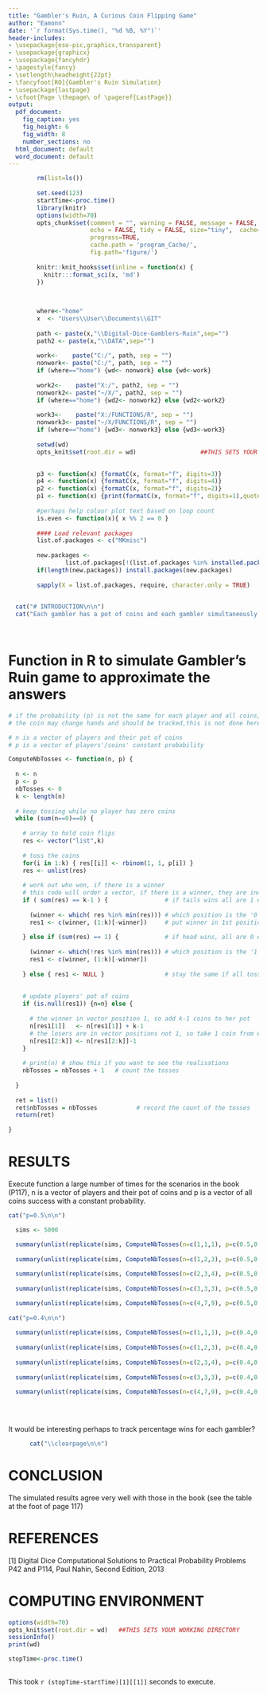 ```yaml
---
title: "Gambler's Ruin, A Curious Coin Flipping Game"
author: "Eamonn"
date: '`r format(Sys.time(), "%d %B, %Y")`'
header-includes:
- \usepackage{eso-pic,graphicx,transparent}
- \usepackage{graphicx}
- \usepackage{fancyhdr}
- \pagestyle{fancy}
- \setlength\headheight{22pt}
- \fancyfoot[RO]{Gambler's Ruin Simulation}
- \usepackage{lastpage}
- \cfoot{Page \thepage\ of \pageref{LastPage}}
output:
  pdf_document:
    fig_caption: yes
    fig_height: 6
    fig_width: 8
    number_sections: no
  html_document: default
  word_document: default
---
```

 
 
\AddToShipoutPictureFG{
  \AtPageCenter{% or \AtTextCenter
    \makebox[0pt]{\rotatebox[origin=c]{45}{%
      \scalebox{5}{\texttransparent{0.3}{  }}%
    }}
  }
}
 
 
 
```r
 
        rm(list=ls())
 
        set.seed(123)
        startTime<-proc.time()
        library(knitr)
        options(width=70)
        opts_chunk$set(comment = "", warning = FALSE, message = FALSE,
                       echo = FALSE, tidy = FALSE, size="tiny",  cache=FALSE,
                       progress=TRUE,
                       cache.path = 'program_Cache/',
                       fig.path='figure/')
         
        knitr::knit_hooks$set(inline = function(x) {
          knitr:::format_sci(x, 'md')
        })
         
        
```
 
<!-- \begin{figure}[t!] -->
<!--   \centering -->
<!--     \includegraphics[keepaspectratio, width=0.2\textwidth]{LOGO.png} -->
<!--   \label{fig:RSUencountered} -->
<!-- \end{figure} -->
 
 
 
 
```r

        where<-"home"
        x  <- "Users\\User\\Documents\\GIT"
        
        path <- paste(x,"\\Digital-Dice-Gamblers-Ruin",sep="")
        path2 <- paste(x,"\\DATA",sep="")
        
        work<-    paste("C:/", path, sep = "")
        nonwork<- paste("C:/", path, sep = "")
        if (where=="home") {wd<- nonwork} else {wd<-work}
        
        work2<-    paste("X:/", path2, sep = "")
        nonwork2<- paste("~/X/", path2, sep = "")
        if (where=="home") {wd2<- nonwork2} else {wd2<-work2}
        
        work3<-    paste("X:/FUNCTIONS/R", sep = "")
        nonwork3<- paste("~/X/FUNCTIONS/R", sep = "")
        if (where=="home") {wd3<- nonwork3} else {wd3<-work3}
        
        setwd(wd)
        opts_knit$set(root.dir = wd)                  ##THIS SETS YOUR WORKING DIRECTORY
        
```
```r
 
        p3 <- function(x) {formatC(x, format="f", digits=3)}
        p4 <- function(x) {formatC(x, format="f", digits=4)}
        p2 <- function(x) {formatC(x, format="f", digits=2)}
        p1 <- function(x) {print(formatC(x, format="f", digits=1),quote=FALSE)}
        
        #perhaps help colour plot text based on loop count
        is.even <- function(x){ x %% 2 == 0 }
 
        #### Load relevant packages
        list.of.packages <- c("MKmisc")
 
        new.packages <- 
                list.of.packages[!(list.of.packages %in% installed.packages()[,"Package"])]
        if(length(new.packages)) install.packages(new.packages)
        
        sapply(X = list.of.packages, require, character.only = TRUE)
        
```

```r

  cat("# INTRODUCTION\n\n")
  cat("Each gambler has a pot of coins and each gambler simultaneously flips a single coin. If n-1 coins show the same side and 1 coin differs, the owner of the differing coin wins. The winner collects a coin from all the losers. In all other situations nobody wins or loses and no exchange of coins occurs. This process continues until one of the gamblers has no coins. What is the average number of games required until one gambler is ruined? In the simulation the probability p of the coin can be varied, however all gamblers' coins have probability p. We can also vary the number of gamblers and the number of coins each gambler starts the game with.\n\n")

        
```
 
\clearpage

# Function in R to simulate Gambler's Ruin game to approximate the answers
 
```r
 
# if the probability (p) is not the same for each player and all coins,
# the coin may change hands and should be tracked,this is not done here

# n is a vector of players and their pot of coins
# p is a vector of players'/coins' constant probability

ComputeNbTosses <- function(n, p) {
  
  n <- n
  p <- p
  nbTosses <- 0 
  k <- length(n)
  
  # keep tossing while no player has zero coins
  while (sum(n==0)==0) {
    
    # array to hold coin flips
    res <- vector("list",k)
 
    # toss the coins
    for(i in 1:k) { res[[i]] <- rbinom(1, 1, p[i]) }
    res <- unlist(res)
    
    # work out who won, if there is a winner
    # this code will order a vector, if there is a winner, they are index #1
    if ( sum(res) == k-1 ) {                # if tails wins all are 1 except for a tail '0'
      
      (winner <- which( res %in% min(res))) # which position is the '0'
      res1 <- c(winner, (1:k)[-winner])     # put winner in 1st position and all others after winner
      
    } else if (sum(res) == 1) {             # if head wins, all are 0 except for a single head
      
      (winner <- which(!res %in% min(res))) # which position is the '1'
      res1 <- c(winner, (1:k)[-winner]) 
      
    } else { res1 <- NULL }                 # stay the same if all tosses agree
    
    
    # update players' pot of coins
    if (is.null(res1)) {n=n} else {
      
      # the winner in vector position 1, so add k-1 coins to her pot
      n[res1[1]]   <- n[res1[1]] + k-1
      # the losers are in vector positions not 1, so take 1 coin from each
      n[res1[2:k]] <- n[res1[2:k]]-1
    }
    
    # print(n) # show this if you want to see the realisations
    nbTosses = nbTosses + 1   # count the tosses
    
  }
  
  ret = list()
  ret$nbTosses = nbTosses           # record the count of the tosses
  return(ret)
  
} 

```
 
\clearpage

# RESULTS

Execute function a large number of times for the scenarios in the book (P117), n is a vector of players and their pot of coins and p is a vector of all coins success with a constant probability.

 
```r
 

cat("p=0.5\n\n")

  sims <- 5000

  summary(unlist(replicate(sims, ComputeNbTosses(n=c(1,1,1), p=c(0.5,0.5,0.5) ))))
  
  summary(unlist(replicate(sims, ComputeNbTosses(n=c(1,2,3), p=c(0.5,0.5,0.5) ))))
 
  summary(unlist(replicate(sims, ComputeNbTosses(n=c(2,3,4), p=c(0.5,0.5,0.5) ))))
  
  summary(unlist(replicate(sims, ComputeNbTosses(n=c(3,3,3), p=c(0.5,0.5,0.5) ))))

  summary(unlist(replicate(sims, ComputeNbTosses(n=c(4,7,9), p=c(0.5,0.5,0.5) ))))
  
cat("p=0.4\n\n")  
  
  summary(unlist(replicate(sims, ComputeNbTosses(n=c(1,1,1), p=c(0.4,0.4,0.4) ))))
  
  summary(unlist(replicate(sims, ComputeNbTosses(n=c(1,2,3), p=c(0.4,0.4,0.4) ))))
 
  summary(unlist(replicate(sims, ComputeNbTosses(n=c(2,3,4), p=c(0.4,0.4,0.4) ))))
  
  summary(unlist(replicate(sims, ComputeNbTosses(n=c(3,3,3), p=c(0.4,0.4,0.4) ))))

  summary(unlist(replicate(sims, ComputeNbTosses(n=c(4,7,9), p=c(0.4,0.4,0.4) ))))
    
  
  
```

It would be interesting perhaps to track percentage wins for each gambler?


```r

      cat("\\clearpage\n\n")  

```

# CONCLUSION
 
The simulated results agree very well with those in the book (see the table at the foot of page 117)
 
# REFERENCES

[1] Digital Dice Computational Solutions to Practical Probability Problems P42 and P114, Paul Nahin, Second Edition, 2013
 
# COMPUTING ENVIRONMENT
 
```r
options(width=70)
opts_knit$set(root.dir = wd)   ##THIS SETS YOUR WORKING DIRECTORY
sessionInfo()
print(wd)
```
 
```r
 
stopTime<-proc.time()
 
```
 
This took `r (stopTime-startTime)[1][[1]]` seconds to execute.

 